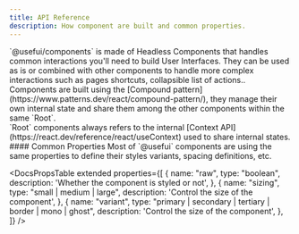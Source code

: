 ```yaml
---
title: API Reference
description: How component are built and common properties.
---
```


<DocsSection>

<DocsTextBlock>
  `@usefui/components` is made of Headless Components that handles common
  interactions you'll need to build User Interfaces. They can be used as is or
  combined with other components to handle more complex interactions such as
  pages shortcuts, collapsible list of actions..
</DocsTextBlock>
<br />
<DocsTextBlock>
  Components are built using the [Compound
  pattern](https://www.patterns.dev/react/compound-pattern/), they manage their
  own internal state and share them among the other components within the same
  `Root`.
</DocsTextBlock>
<br />
<DocsTextBlock>
  `Root` components always refers to the internal [Context
  API](https://react.dev/reference/react/useContext) used to share internal
  states.
</DocsTextBlock>

</DocsSection>

<DocsSection className="m-y-large-10">
#### Common Properties

<DocsTextBlock className="m-b-medium-60">
  Most of `@usefui` components are using the same properties to define their
  styles variants, spacing definitions, etc.
</DocsTextBlock>

<DocsPropsTable
  extended
  properties={[
    {
      name: "raw",
      type: "boolean",
      description: 'Whether the component is styled or not',
    },
    {
      name: "sizing",
      type: "small | medium | large",
      description: 'Control the size of the component',
    },
    {
      name: "variant",
      type: "primary | secondary | tertiary | border | mono | ghost",
      description: 'Control the size of the component',
    },
  ]}
/>
</DocsSection>

<DocsFooter
  prev="/docs/components/installation"
  next="/docs/components/accordion"
/>
